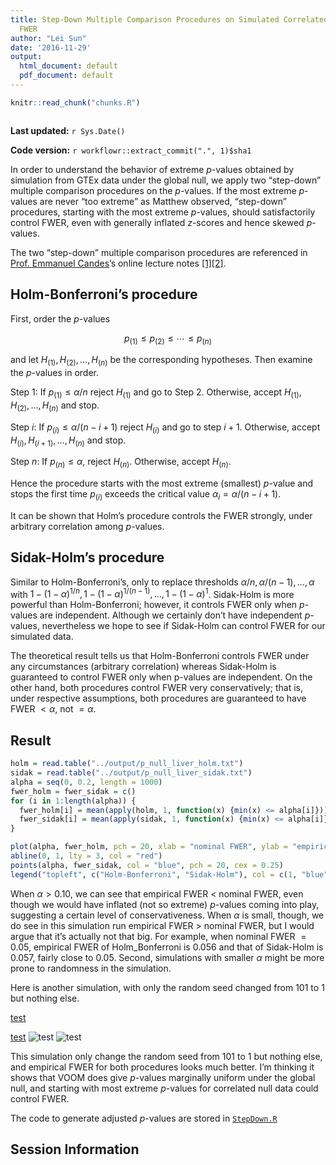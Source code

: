 ```yaml
---
title: Step-Down Multiple Comparison Procedures on Simulated Correlated Null to Control
  FWER
author: "Lei Sun"
date: '2016-11-29'
output:
  html_document: default
  pdf_document: default
---
```


```r
knitr::read_chunk("chunks.R")
```

```r
```

**Last updated:** `r Sys.Date()`

**Code version:** `r workflowr::extract_commit(".", 1)$sha1`


In order to understand the behavior of extreme $p$-values obtained by simulation from GTEx data under the global null, we apply two "step-down" multiple comparison procedures on the $p$-values.  If the most extreme $p$-values are never "too extreme" as Matthew observed, "step-down" procedures, starting with the most extreme $p$-values, should satisfactorily control FWER, even with generally inflated $z$-scores and hence skewed $p$-values.

The two "step-down" multiple comparison procedures are referenced in [Prof. Emmanuel Candes](https://statweb.stanford.edu/~candes/)'s online lecture notes [[1]](https://github.com/LSun/truncash/blob/master/ref/Lecture6.pdf)[[2]](https://github.com/LSun/truncash/blob/master/ref/Lecture7.pdf). 


## Holm-Bonferroni's procedure

First, order the $p$-values

$$
p_{(1)} \leq p_{(2)} \leq \cdots \leq p_{(n)}
$$

and let $H_{(1)}, H_{(2)}, \ldots, H_{(n)}$ be the corresponding hypotheses.  Then examine the $p$-values in order.

Step 1: If $p_{(1)} \leq \alpha/n$ reject $H_{(1)}$ and go to Step 2. Otherwise, accept $H_{(1)}, H_{(2)}, \ldots, H_{(n)}$ and stop.

Step $i$: If $p_{(i)} \leq \alpha / (n − i + 1)$ reject $H_{(i)}$ and go to step $i + 1$.  Otherwise, accept $H_{(i)}, H_{(i + 1)}, \ldots, H_{(n)}$ and stop.

Step $n$: If $p_{(n)} \leq \alpha$, reject $H_{(n)}$.  Otherwise, accept $H_{(n)}$.

Hence the procedure starts with the most extreme (smallest) $p$-value and stops the first time $p_{(i)}$ exceeds the critical value $\alpha_i = \alpha/(n − i + 1)$.

It can be shown that Holm’s procedure controls the FWER strongly, under arbitrary correlation among $p$-values.

## Sidak-Holm's procedure

Similar to Holm-Bonferroni's, only to replace thresholds $\alpha/n, \alpha/(n-1), \ldots, \alpha$ with $1 - (1 - \alpha)^{1/n}, 1 - (1 - \alpha)^{1/(n-1)}, \ldots, 1 - (1 - \alpha)^{1}$.  Sidak-Holm is more powerful than Holm-Bonferroni; however, it controls FWER only when $p$-values are independent.  Although we certainly don't have independent $p$-values, nevertheless we hope to see if Sidak-Holm can control FWER for our simulated data.


The theoretical result tells us that Holm-Bonferroni controls FWER under any circumstances (arbitrary correlation) whereas Sidak-Holm is guaranteed to control FWER only when p-values are independent.  On the other hand, both procedures control FWER very conservatively; that is, under respective assumptions, both procedures are guaranteed to have FWER $< \alpha$, not $= \alpha$.

## Result

```r
holm = read.table("../output/p_null_liver_holm.txt")
sidak = read.table("../output/p_null_liver_sidak.txt")
alpha = seq(0, 0.2, length = 1000)
fwer_holm = fwer_sidak = c()
for (i in 1:length(alpha)) {
  fwer_holm[i] = mean(apply(holm, 1, function(x) {min(x) <= alpha[i]}))
  fwer_sidak[i] = mean(apply(sidak, 1, function(x) {min(x) <= alpha[i]}))
}

plot(alpha, fwer_holm, pch = 20, xlab = "nominal FWER", ylab = "empirical FWER", xlim = c(0, max(alpha)), ylim = c(0, max(alpha)), cex = 0.25)
abline(0, 1, lty = 3, col = "red")
points(alpha, fwer_sidak, col = "blue", pch = 20, cex = 0.25)
legend("topleft", c("Holm-Bonferroni", "Sidak-Holm"), col = c(1, "blue"), pch = 20)
```

When $\alpha > 0.10$, we can see that empirical FWER $<$ nominal FWER, even though we would have inflated (not so extreme) $p$-values coming into play, suggesting a certain level of conservativeness.  When $\alpha$ is small, though, we do see in this simulation run empirical FWER $>$ nominal FWER, but I would argue that it's actually not that big.  For example, when nominal FWER $= 0.05$, empirical FWER of Holm_Bonferroni is $0.056$ and that of Sidak-Holm is $0.057$, fairly close to $0.05$.  Second, simulations with smaller $\alpha$ might be more prone to randomness in the simulation.

Here is another simulation, with only the random seed changed from $101$ to $1$ but nothing else.

[test](https://github.com/LSun/truncash/blob/master/output/p_null_liver_FWER_2.jpg)

[test](https://github.com/LSun/truncash/blob/master/output/p_null_liver_FWER_2.png)
![test](../output/p_null_liver_FWER_2.png)
![test](../output/p_null_liver_FWER_2.jpg)

This simulation only change the random seed from $101$ to $1$ but nothing else, and empirical FWER for both procedures looks much better.  I'm thinking it shows that VOOM does give $p$-values marginally uniform under the global null, and starting with most extreme $p$-values for correlated null data could control FWER.

The code to generate adjusted $p$-values are stored in [`StepDown.R`](https://github.com/LSun/truncash/blob/master/code/StepDown.R)

## Session Information

```r
```
